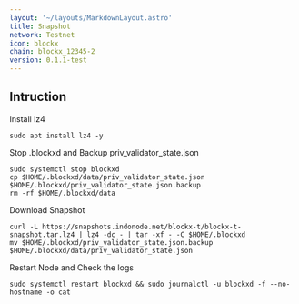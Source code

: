 ```yaml
---
layout: '~/layouts/MarkdownLayout.astro'
title: Snapshot
network: Testnet
icon: blockx
chain: blockx_12345-2
version: 0.1.1-test
---
```

## Intruction


 Install lz4
```
sudo apt install lz4 -y
```

 Stop .blockxd and Backup priv_validator_state.json
```
sudo systemctl stop blockxd
cp $HOME/.blockxd/data/priv_validator_state.json $HOME/.blockxd/priv_validator_state.json.backup
rm -rf $HOME/.blockxd/data
```

 Download Snapshot
```
curl -L https://snapshots.indonode.net/blockx-t/blockx-t-snapshot.tar.lz4 | lz4 -dc - | tar -xf - -C $HOME/.blockxd
mv $HOME/.blockxd/priv_validator_state.json.backup $HOME/.blockxd/data/priv_validator_state.json
```

 Restart Node and Check the logs

```
sudo systemctl restart blockxd && sudo journalctl -u blockxd -f --no-hostname -o cat
```
